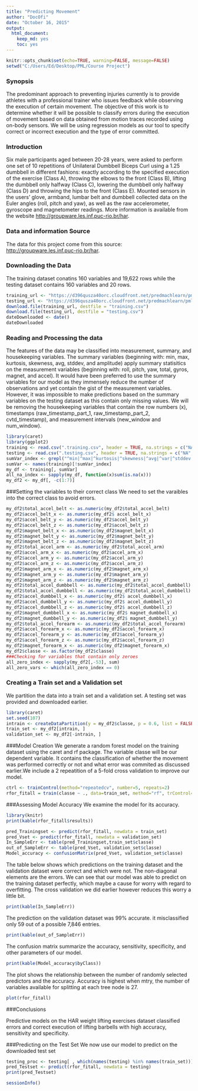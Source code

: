 ```yaml
---
title: "Predicting Movement"
author: "DocOfi"
date: "October 16, 2015"
output:
  html_document:
    keep_md: yes
    toc: yes
---
```



```r
knitr::opts_chunk$set(echo=TRUE, warning=FALSE, message=FALSE)
setwd("C:/Users/Ed/Desktop/PML/Course Project")
```

### Synopsis
The predominant approach to preventing injuries currently is to provide athletes with  a professional trainer who issues feedback while observing the execution of certain movement. The objective of this work is to determine whether it will be possible to classify errors during the execution of movement based on data obtained from motion traces recorded using on-body sensors.  We will be using regression models as our tool to specify correct or incorrect execution and the type of error committed.

### Introduction 
Six male participants aged between 20-28 years, were asked to perform one set of 10 repetitions of Unilateral Dumbbell Biceps Curl using a 1.25 dumbbell in different fashions: exactly according to the specified execution of the exercise (Class A), throwing the elbows to the front (Class B), lifting the dumbbell only halfway (Class C), lowering the dumbbell only halfway (Class D) and throwing the hips to the front (Class E).  Mounted sensors in the users' glove, armband, lumbar belt and dumbbell collected data  on the Euler angles (roll, pitch and yaw), as well as the raw accelerometer, gyroscope and magnetometer readings.  More information is available from the website [http://groupware.les.inf.puc-rio.br/har](http://groupware.les.inf.puc-rio.br/har).

### Data and information Source
The data for this project come from this source: [http://groupware.les.inf.puc-rio.br/har](http://groupware.les.inf.puc-rio.br/har).

### Downloading the Data
The training dataset conatins 160 variables and 19,622 rows while the testing dataset contains 160 variables and 20 rows.
```r
training_url <- "https://d396qusza40orc.cloudfront.net/predmachlearn/pml-training.csv"
testing_url <- "https://d396qusza40orc.cloudfront.net/predmachlearn/pml-testing.csv"
download.file(training_url, destfile = "training.csv")
download.file(testing_url, destfile = "testing.csv")
dateDownloaded <- date()
dateDownloaded
```

### Reading and Processing the data 
The features of the data may be classified into measurement, summary, and housekeeping variables.  The summary variables (beginning with: min, max, kurtosis, skewness, avg, stddev, and amplitude) apply summary statisitics on the measurement variables (beginning with: roll, pitch, yaw, total, gyros, magnet, and accel). It would have been preferred to use the summary variables for our model as they immensely reduce the number of observations and yet contain the gist of the measurement variables. However, it was impossible to make predictions based on the summary variables on the testing dataset as this contain only missing values. We will be removing the housekeeping variables that contain the row numbers (x), timestamps (raw_timestamp_part_1, raw_timestamp_part_2, cvtd_timestamp), and measurement intervals (new_window and num_window).

```r
library(caret)
library(ggplot2)
training <- read.csv(".training.csv", header = TRUE, na.strings = c("NA", "#DIV/0!", ""), stringsAsFactors = FALSE)
testing <- read.csv(".testing.csv", header = TRUE, na.strings = c("NA", "#DIV/0!", ""), stringsAsFactors = FALSE)
sumVar_index <- grepl("^min|^max|^kurtosis|^skewness|^avg|^var|^stddev|^amplitude", names(training))
sumVar <- names(training)[!sumVar_index]
my_df <- training[, sumVar]
all_na_index <- sapply(my_df, function(x)sum(is.na(x)))
my_df2 <- my_df[, -c(1:7)]
```

###Setting the variables to their correct class
We need to set the varaibles into the correct class to avoid errors.
```r
my_df2$total_accel_belt <- as.numeric(my_df2$total_accel_belt)
my_df2$accel_belt_x <- as.numeric(my_df2$ accel_belt_x)
my_df2$accel_belt_y <- as.numeric(my_df2$accel_belt_y)
my_df2$accel_belt_z <- as.numeric(my_df2$accel_belt_z)
my_df2$magnet_belt_x <- as.numeric(my_df2$magnet_belt_x)
my_df2$magnet_belt_y <- as.numeric(my_df2$magnet_belt_y)
my_df2$magnet_belt_z <- as.numeric(my_df2$magnet_belt_z)
my_df2$total_accel_arm <- as.numeric(my_df2$total_accel_arm)
my_df2$accel_arm_x <- as.numeric(my_df2$accel_arm_x)
my_df2$accel_arm_y <- as.numeric(my_df2$accel_arm_y)
my_df2$accel_arm_z <- as.numeric(my_df2$accel_arm_z)
my_df2$magnet_arm_x <- as.numeric(my_df2$magnet_arm_x)
my_df2$magnet_arm_y <- as.numeric(my_df2$magnet_arm_y)
my_df2$magnet_arm_z <- as.numeric(my_df2$magnet_arm_z)
my_df2$total_accel_dumbbell <- as.numeric(my_df2$total_accel_dumbbell)
my_df2$total_accel_dumbbell <- as.numeric(my_df2$total_accel_dumbbell)
my_df2$accel_dumbbell_x <- as.numeric(my_df2$ accel_dumbbell_x)
my_df2$accel_dumbbell_y <- as.numeric(my_df2$ accel_dumbbell_y)
my_df2$accel_dumbbell_z <- as.numeric(my_df2$ accel_dumbbell_z)
my_df2$magnet_dumbbell_x <- as.numeric(my_df2$ magnet_dumbbell_x)
my_df2$magnet_dumbbell_y <- as.numeric(my_df2$ magnet_dumbbell_y)
my_df2$total_accel_forearm <- as.numeric(my_df2$total_accel_forearm)
my_df2$accel_forearm_x <- as.numeric(my_df2$accel_forearm_x)
my_df2$accel_forearm_y <- as.numeric(my_df2$accel_forearm_y)
my_df2$accel_forearm_z <- as.numeric(my_df2$accel_forearm_z)
my_df2$magnet_forearm_x <- as.numeric(my_df2$magnet_forearm_x)
my_df2$classe <- as.factor(my_df2$classe)
###Checking for variables that contain only zeroes
all_zero_index <- sapply(my_df2[,-53], sum)
all_zero_vars <- which(all_zero_index == 0)
```

### Creating a Train set and a Validation set
We partition the data into a train set and a validation set. A testing set was provided and downloaded earlier.
```r
library(caret)
set.seed(107)
intrain <- createDataPartition(y = my_df2$classe, p = 0.6, list = FALSE)
train_set <- my_df2[intrain, ]
validation_set <- my_df2[-intrain, ]
```

###Model Creation
We generate a random forest model on the training dataset using the caret and rf package. The variable classe will be our dependent variable. It contains the classification of whether the movement was performed correctly or not and what error was commited as discussed earlier.We include a 2 repeatition of a 5-fold cross validation to improve our model.

```r
ctrl <- trainControl(method="repeatedcv", number=5, repeats=2)
rfor_fitall = train(classe ~ ., data=train_set, method="rf", trControl=ctrl)
```

###Assessing Model Accuracy
We examine the model for its accuracy. 
```r
library(knitr)
print(kable(rfor_fitall$results))
```

```r
pred_Trainingset <- predict(rfor_fitall, newdata = train_set)
pred_Vset <- predict(rfor_fitall, newdata = validation_set)
In_SampleErr <- table(pred_Trainingset,train_set$classe)
out_of_SampleErr <- table(pred_Vset, validation_set$classe)
Model_accuracy <- confusionMatrix(pred_Vset, validation_set$classe)
```

The table below shows which predictions on the training dataset and the validation dataset were correct and which were not. The non-diagonal elements are the errors. We can see that our model was able to predict on the training dataset perfectly, which maybe a cause for worry with regard to overfitting.  The cross validation we did earlier however reduces this worry a little bit. 

```r
print(kable(In_SampleErr))
```

The prediction on the validation dataset was 99% accurate. it misclassified only 59 out of a possible 7,846 entries.

```r
print(kable(out_of_SampleErr))
```

The confusion matrix summarize the accuracy, sensitivity, specificity, and other parameters of our model.

```r
print(kable(Model_accuracy$byClass))
```

The plot shows the relationship between the number of randomly selected predictors and the accuracy. Accuracy is highest when mtry, the number of variables available for splitting at each tree node is 27.

```r
plot(rfor_fitall)
```

###Conclusions

Predictive models on the HAR weight lifting exercises dataset   classified errors and correct execution of lifting barbells with high accuracy, sensitivity and specificity.  

###Predicting on the Test Set
We now use our model to predict on the downloaded test set 

```r
testing_proc <- testing[ , which(names(testing) %in% names(train_set))]
pred_Testset <- predict(rfor_fitall, newdata = testing)
print(pred_Testset)
```

```r
sessionInfo()
```
